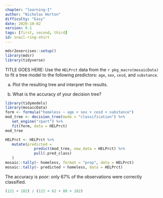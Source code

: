 ```yaml
---
chapter: "learning-I"
author: "Nicholas Horton"
difficulty: "Easy"
date: 2020-10-02 
version: 0.1
tags: [first, second, third]
id: snail-ring-shirt
---
```


```r
mdsr2exercises::setup()
library(mdsr)
library(tidyverse)
```

TITLE GOES HERE: Use the `HELPrct` data from the `r pkg_macro(mosaicData)` to fit a tree model to the following predictors: `age`, `sex`, `cesd`, and `substance`.

a. Plot the resulting tree and interpret the results.

b. What is the accuracy of your decision tree?

 <!--begin-answer-->

```r
library(tidymodels)
library(mosaicData)
form <- formula("homeless ~ age + sex + cesd + substance")
mod_tree <- decision_tree(mode = "classification") %>%
   set_engine("rpart") %>%
   fit(form, data = HELPrct)
mod_tree
```

```r
HELPrct <- HELPrct %>%
   mutate(predicted = 
             predict(mod_tree, new_data = HELPrct) %>%
             pull(.pred_class)
   )
mosaic::tally(~ homeless, format = "prop", data = HELPrct)
mosaic::tally(~ predicted + homeless, data = HELPrct)
```

The accuracy is poor: only 67% of the observations were correctly classified.

```r
(121 + 182) / (121 + 62 + 88 + 182)
```
 
<!--end-answer-->

 
